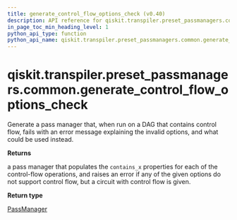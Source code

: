 ```yaml
---
title: generate_control_flow_options_check (v0.40)
description: API reference for qiskit.transpiler.preset_passmanagers.common.generate_control_flow_options_check in qiskit v0.40
in_page_toc_min_heading_level: 1
python_api_type: function
python_api_name: qiskit.transpiler.preset_passmanagers.common.generate_control_flow_options_check
---
```


<span id="qiskit-transpiler-preset-passmanagers-common-generate-control-flow-options-check" />

# qiskit.transpiler.preset\_passmanagers.common.generate\_control\_flow\_options\_check

<Function id="qiskit.transpiler.preset_passmanagers.common.generate_control_flow_options_check" isDedicatedPage={true} github="https://github.com/qiskit/qiskit/tree/stable/0.23/qiskit/transpiler/preset_passmanagers/common.py" signature="generate_control_flow_options_check(layout_method=None, routing_method=None, translation_method=None, optimization_method=None, scheduling_method=None)">
  Generate a pass manager that, when run on a DAG that contains control flow, fails with an error message explaining the invalid options, and what could be used instead.

  **Returns**

  a pass manager that populates the `contains_x` properties for each of the control-flow operations, and raises an error if any of the given options do not support control flow, but a circuit with control flow is given.

  **Return type**

  [PassManager](qiskit.transpiler.PassManager "qiskit.transpiler.PassManager")
</Function>

